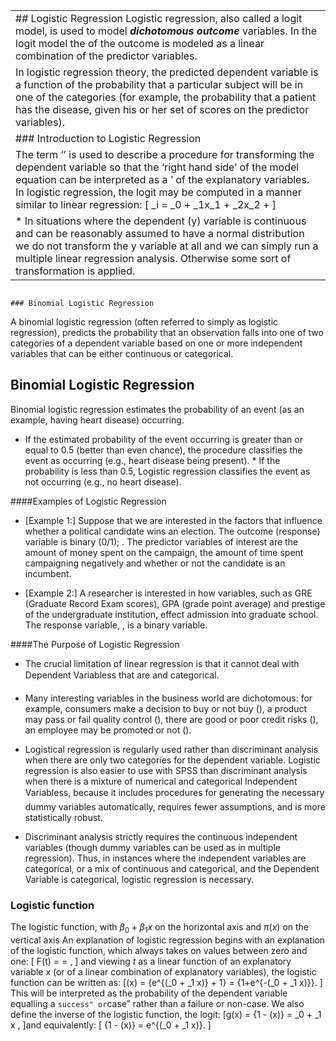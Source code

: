 

------------------------------------------------------------------------------
## Logistic Regression
Logistic regression, also called a logit model, is used to model ***dichotomous outcome*** variables. 
In the logit model the \textbf{log odds} of the outcome is modeled as a linear combination of the predictor variables.

In logistic regression theory, the predicted dependent variable is a function of the probability that a particular subject will be in one of the categories (for example, the probability that a patient has the disease, given his or her set of scores on the predictor variables).


### Introduction to Logistic Regression

The term ‘\textbf{\textit{generalized linear model}}’ is used to describe a procedure for
transforming the dependent variable so that the ‘right hand side’ of the model
equation can be interpreted as a \textbf{‘\textit{linear combination}}’ of the explanatory variables. In logistic regression, the logit may be computed in a manner similar to linear regression:
\[ \eta_i = \beta_0 + \beta_1x_1 + \beta_2x_2 + \ldots  \]

* In situations where the dependent (y) variable is continuous and can be reasonably assumed to have a normal distribution we do not transform the y
variable at all and we can simply run a multiple linear regression analysis. Otherwise some sort of transformation is applied.


---------------------------------------------------------

                                                                                                                                                      ### Binomial Logistic Regression 
A binomial logistic regression (often referred to simply as logistic regression), predicts the probability that an observation falls into one of two categories of a \textbf{dichotomous} dependent variable based on one or more independent variables that can be either continuous or categorical.

## Binomial Logistic Regression
Binomial logistic regression estimates the probability of an event (as an example, having heart disease) occurring. 

*  If the estimated probability of the event occurring is greater than or equal to 0.5 (better than even chance), the procedure classifies the event as occurring (e.g., heart disease being present). *  If the probability is less than 0.5, Logistic regression classifies the event as not occurring (e.g., no heart disease). 



####Examples of Logistic Regression


* [Example 1:]  Suppose that we are interested in the factors that influence whether a political candidate wins an election.  The outcome (response) variable is binary (0/1); \textit{ win or lose}.  The predictor variables of interest are the amount of money spent on the campaign, the amount of time spent campaigning negatively and whether or not the candidate is an incumbent.

* [Example 2:]  A researcher is interested in how variables, such as GRE (Graduate Record Exam scores), GPA (grade point average) and prestige of the undergraduate institution, effect admission into graduate school. The response variable, \textit{admit/don't admit}, is a binary variable.



####The Purpose of Logistic Regression

*  The crucial limitation of linear regression is that it cannot deal with Dependent Variabless that are \textbf{\textit{dichotomous}} and categorical. 
*  Many interesting variables in the business world are dichotomous: for
example, consumers make a decision to buy or not buy (\textit{\textbf{Buy/Don't Buy}}), a product may pass or fail quality control (\textit{\textbf{Pass/Fail}}), there are good or poor credit risks (\textit{\textbf{Good/Poor}}), an employee may be promoted or not (\textit{\textbf{Promote/Don't Promote}}).



*  Logistical regression is regularly used rather than discriminant analysis when there are only two categories
for the dependent variable. Logistic regression is also easier to use with SPSS than discriminant analysis when
there is a mixture of numerical and categorical Independent Variabless, because it includes procedures for
generating the necessary dummy variables automatically, requires fewer assumptions, and
is more statistically robust. 

*  Discriminant analysis strictly requires the continuous independent variables  (though dummy variables can be used as in multiple regression). Thus, in instances where
the independent variables are categorical, or a mix of continuous and categorical, and the
Dependent Variable is categorical, logistic regression is necessary.





### Logistic function 

The logistic function, with $\beta_0 + \beta_1 x$ on the horizontal axis and $\pi(x)$ on the vertical axis
An explanation of logistic regression begins with an explanation of the logistic function, which always takes on values between zero and one:
\[
F(t) = \frac{e^t}{e^t+1} = \frac{1}{1+e^{-t}},
\]
and viewing $t$ as a linear function of an explanatory variable x (or of a linear combination of explanatory variables), the logistic function can be written as:
\[\pi(x) = \frac{e^{(\beta_0 + \beta_1 x)}} {e^{(\beta_0 + \beta_1 x)} + 1} = \frac {1} {1+e^{-(\beta_0 + \beta_1 x)}}.
\]
This will be interpreted as the probability of the dependent variable equalling a ``success" or ``case" rather than a failure or non-case. We also define the inverse of the logistic function, the logit:
\[g(x) = \log \frac {\pi(x)} {1 - \pi(x)} = \beta_0 + \beta_1 x ,
\]and equivalently:
\[\frac{\pi(x)} {1 - \pi(x)} = e^{(\beta_0 + \beta_1 x)}.
\]


